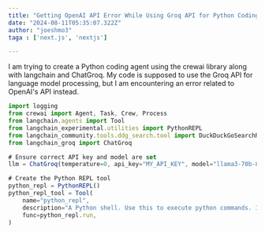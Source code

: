 ---
title: "Getting OpenAI API Error While Using Groq API for Python Coding Agent"
date: "2024-08-11T05:35:07.322Z"
author: "joeshmo3"
taga : ['next.js', 'nextjs']

---
I am trying to create a Python coding agent using the crewai library along with langchain and ChatGroq. My code is supposed to use the Groq API for language model processing, but I am encountering an error related to OpenAI's API instead.

```js
import logging
from crewai import Agent, Task, Crew, Process
from langchain.agents import Tool
from langchain_experimental.utilities import PythonREPL
from langchain_community.tools.ddg_search.tool import DuckDuckGoSearchRun
from langchain_groq import ChatGroq

# Ensure correct API key and model are set
llm = ChatGroq(temperature=0, api_key="MY_API_KEY", model="llama3-70b-8192")

# Create the Python REPL tool
python_repl = PythonREPL()
python_repl_tool = Tool(
    name="python_repl",
    description="A Python shell. Use this to execute python commands. Input should be a valid python command. If you want to see the output of a value, you should print it out with `print(...)`.",
    func=python_repl.run,
)

```
